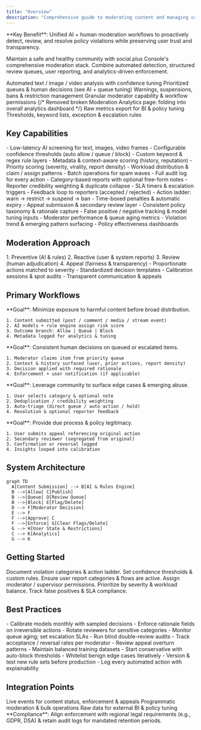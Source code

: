 ```yaml
---
title: "Overview"
description: "Comprehensive guide to moderating content and managing community safety through the social.plus Console"
---
```


<Info>
**Key Benefit**: Unified AI + human moderation workflows to proactively detect, review, and resolve policy violations while preserving user trust and transparency.
</Info>

Maintain a safe and healthy community with social.plus Console's comprehensive moderation stack. Combine automated detection, structured review queues, user reporting, and analytics-driven enforcement.

<CardGroup cols={3}>
  <Card title="AI Detection" icon="robot" href="/analytics-and-moderation/console/ai-content-moderation">
    Automated text / image / video analysis with confidence tuning
  </Card>
  <Card title="Manual Review" icon="eye" href="/analytics-and-moderation/console/moderation/overview#structured-review-queues">
    Prioritized queues & human decisions (see AI + queue tuning)
  </Card>
  <Card title="User Actions" icon="user-shield" href="#enforcement--appeals">
    Warnings, suspensions, bans & restriction management
  </Card>
  <Card title="Roles & Privileges" icon="shield-check" href="/analytics-and-moderation/console/moderation/roles-and-privileges">
    Granular moderator capability & workflow permissions
  </Card>
  {/* Removed broken Moderation Analytics page: folding into overall analytics dashboard */}
  <Card title="Analytics Export" icon="chart-bar" href="/analytics-and-moderation/social+-portal/dashboard/raw-data-export">
    Raw metrics export for BI & policy tuning
  </Card>
  <Card title="Policy Configuration" icon="gear" href="/analytics-and-moderation/console/ai-content-moderation#configuration">
    Thresholds, keyword lists, exception & escalation rules
  </Card>
</CardGroup>

## Key Capabilities

<AccordionGroup>
  <Accordion title="Real-Time & Pre-Publish Filtering">
    - Low-latency AI screening for text, images, video frames
    - Configurable confidence thresholds (auto allow / queue / block)
    - Custom keyword & regex rule layers
    - Metadata & context-aware scoring (history, reputation)
  </Accordion>
  <Accordion title="Structured Review Queues">
    - Priority scoring (severity, virality, report density)
    - Workload distribution & claim / assign patterns
    - Batch operations for spam waves
    - Full audit log for every action
  </Accordion>
  <Accordion title="User Reporting Pipeline">
    - Category-based reports with optional free-form notes
    - Reporter credibility weighting & duplicate collapse
    - SLA timers & escalation triggers
    - Feedback loop to reporters (accepted / rejected)
  </Accordion>
  <Accordion title="Enforcement & Appeals">
    - Action ladder: warn → restrict → suspend → ban
    - Time-boxed penalties & automatic expiry
    - Appeal submission & secondary review layer
    - Consistent policy taxonomy & rationale capture
  </Accordion>
  <Accordion title="Analytics & Quality">
    - False positive / negative tracking & model tuning inputs
    - Moderator performance & queue aging metrics
    - Violation trend & emerging pattern surfacing
    - Policy effectiveness dashboards
  </Accordion>
</AccordionGroup>

## Moderation Approach

<AccordionGroup>
  <Accordion title="Layered Strategy">
    1. Preventive (AI & rules)  
    2. Reactive (user & system reports)  
    3. Review (human adjudication)  
    4. Appeal (fairness & transparency)
  </Accordion>
  <Accordion title="Fairness & Consistency">
    - Proportionate actions matched to severity
    - Standardized decision templates
    - Calibration sessions & spot audits
    - Transparent communication & appeals
  </Accordion>
</AccordionGroup>

## Primary Workflows

<Tabs>
  <Tab title="AI Screening">
    **Goal**: Minimize exposure to harmful content before broad distribution.
    
    1. Content submitted (post / comment / media / stream event)
    2. AI models + rule engine assign risk score
    3. Outcome branch: Allow | Queue | Block
    4. Metadata logged for analytics & tuning
  </Tab>
  <Tab title="Manual Review">
    **Goal**: Consistent human decisions on queued or escalated items.
    
    1. Moderator claims item from priority queue
    2. Context & history surfaced (user, prior actions, report density)
    3. Decision applied with required rationale
    4. Enforcement + user notification (if applicable)
  </Tab>
  <Tab title="User Reporting">
    **Goal**: Leverage community to surface edge cases & emerging abuse.
    
    1. User selects category & optional note
    2. Deduplication / credibility weighting
    3. Auto-triage (direct queue / auto action / hold)
    4. Resolution & optional reporter feedback
  </Tab>
  <Tab title="Appeals">
    **Goal**: Provide due process & policy legitimacy.
    
    1. User submits appeal referencing original action
    2. Secondary reviewer (segregated from original)
    3. Confirmation or reversal logged
    4. Insights looped into calibration
  </Tab>
</Tabs>

## System Architecture

```mermaid
graph TD
  A[Content Submission] --> B[AI & Rules Engine]
  B -->|Allow| C[Publish]
  B -->|Queue| D[Review Queue]
  B -->|Block| E[Flag/Delete]
  D --> F[Moderator Decision]
  E --> F
  F -->|Approve| C
  F -->|Enforce| G[Clear Flags/Delete]
  G --> H[User State & Restrictions]
  C --> K[Analytics]
  G --> K
```

## Getting Started

<Steps>
  <Step title="Define Policies">Document violation categories & action ladder.</Step>
  <Step title="Configure AI">Set confidence thresholds & custom rules.</Step>
  <Step title="Enable Reporting">Ensure user report categories & flows are active.</Step>
  <Step title="Set Roles">Assign moderator / supervisor permissions.</Step>
  <Step title="Tune Queues">Prioritize by severity & workload balance.</Step>
  <Step title="Monitor Metrics">Track false positives & SLA compliance.</Step>
</Steps>

## Best Practices

<AccordionGroup>
  <Accordion title="Operational Excellence">
    - Calibrate models monthly with sampled decisions
    - Enforce rationale fields on irreversible actions
    - Rotate reviewers for sensitive categories
    - Monitor queue aging; set escalation SLAs
  </Accordion>
  <Accordion title="Bias & Quality Control">
    - Run blind double-review audits
    - Track acceptance / reversal rates per moderator
    - Review appeal overturn patterns
    - Maintain balanced training datasets
  </Accordion>
  <Accordion title="Automation Hygiene">
    - Start conservative with auto-block thresholds
    - Whitelist benign edge cases iteratively
    - Version & test new rule sets before production
    - Log every automated action with explainability
  </Accordion>
</AccordionGroup>

## Integration Points

<CardGroup cols={3}>
  <Card title="Webhook" icon="code" href="/analytics-and-moderation/social+-apis-and-services/webhook-event">
    Live events for content status, enforcement & appeals
  </Card>
  <Card title="API Endpoints" icon="cloud" href="/analytics-and-moderation/social+-apis-and-services/README">
    Programmatic moderation & bulk operations
  </Card>
  <Card title="Analytics Export" icon="file-export" href="/analytics-and-moderation/social+-portal/dashboard/raw-data-export">
    Raw data for external BI & policy tuning
  </Card>
</CardGroup>


<Warning>
**Compliance**: Align enforcement with regional legal requirements (e.g., GDPR, DSA) & retain audit logs for mandated retention periods.
</Warning>
